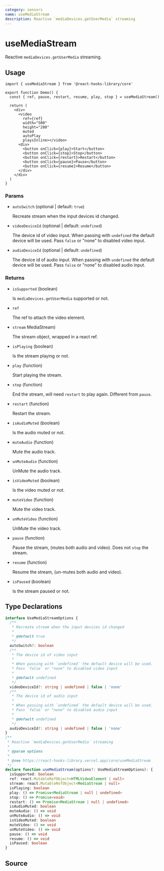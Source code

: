```yaml
---
category: sensors
name: useMediaStream
description: Reactive `mediaDevices.getUserMedia` streaming
---
```



<Playground>
  <Demo />
</Playground>

# useMediaStream

Reactive `mediaDevices.getUserMedia` streaming.

## Usage

```tsx
import { useMediaStream } from '@react-hooks-library/core'

export function Demo() {
  const { ref, pause, restart, resume, play, stop } = useMediaStream()

  return (
    <div>
      <video
        ref={ref}
        width="500"
        height="280"
        muted
        autoPlay
        playsInline></video>
      <div>
        <button onClick={play}>Start</button>
        <button onClick={stop}>Stop</button>
        <button onClick={restart}>Restart</button>
        <button onClick={pause}>Pause</button>
        <button onClick={resume}>Resume</button>
      </div>
    </div>
  )
}
```

### Params

- `autoSwitch` (optional | default: `true`)

  Recreate stream when the input devices id changed.

- `videoDeviceId` (optional | default: `undefined`)

  The device id of video input.
  When passing with `undefined` the default device will be used.
  Pass `false` or "none" to disabled video input.

- `audioDeviceId` (optional | default: `undefined`)

  The device id of audio input.
  When passing with `undefined` the default device will be used.
  Pass `false` or "none" to disabled audio input.

### Returns

- `isSupported` (boolean)

  Is `mediaDevices.getUserMedia` supported or not.

- `ref`

  The ref to attach the video element.

- `stream` MediaStream)

  The stream object, wrapped in a react ref.

- `isPlaying` (boolean)

  Is the stream playing or not.

- `play` (function)

  Start playing the stream.

- `stop` (function)

  End the stream, will need `restart` to play again.
  Different from `pause`.

- `restart` (function)

  Restart the stream.

- `isAudioMuted` (boolean)

  Is the audio muted or not.

- `muteAudio` (function)

  Mute the audio track.

- `unMuteAudio` (function)

  UnMute the audio track.

- `isVideoMuted` (boolean)

  Is the video muted or not.

- `muteVideo` (function)

  Mute the video track.

- `unMuteVideo` (function)

  UnMute the video track.

- `pause` (function)

  Pause the stream, (mutes both audio and video).
  Does not `stop` the stream.

- `resume` (function)

  Resume the stream, (un-mutes both audio and video).

- `isPaused` (boolean)

  Is the stream paused or not.

## Type Declarations

```typescript
interface UseMediaStreamOptions {
  /**
   * Recreate stream when the input devices id changed
   *
   * @default true
   */
  autoSwitch?: boolean
  /**
   * The device id of video input
   *
   * When passing with `undefined` the default device will be used.
   * Pass `false` or "none" to disabled video input
   *
   * @default undefined
   */
  videoDeviceId?: string | undefined | false | 'none'
  /**
   * The device id of audio input
   *
   * When passing with `undefined` the default device will be used.
   * Pass `false` or "none" to disabled audio input
   *
   * @default undefined
   */
  audioDeviceId?: string | undefined | false | 'none'
}
/**
 * Reactive `mediaDevices.getUserMedia` streaming
 *
 * @param options
 *
 * @see https://react-hooks-library.vercel.app/core/useMediaStream
 */
declare function useMediaStream(options?: UseMediaStreamOptions): {
  isSupported: boolean
  ref: react.MutableRefObject<HTMLVideoElement | null>
  stream: react.MutableRefObject<MediaStream | null>
  isPlaying: boolean
  play: () => Promise<MediaStream | null | undefined>
  stop: () => Promise<void>
  restart: () => Promise<MediaStream | null | undefined>
  isAudioMuted: boolean
  muteAudio: () => void
  unMuteAudio: () => void
  isVideoMuted: boolean
  muteVideo: () => void
  unMuteVideo: () => void
  pause: () => void
  resume: () => void
  isPaused: boolean
}
```

## Source

<Source name="useMediaStream" pkg="core" />

